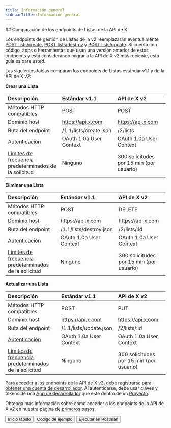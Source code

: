 ```yaml
---
title: Información general
sidebarTitle: Información general
---
```



<div id="comparing-x-apis-lists-endpoints">
  ## Comparación de los endpoints de Listas de la API de X
</div>

Los endpoints de gestión de Listas de la v2 reemplazarán eventualmente [POST lists/create](https://developer.x.com/en/docs/twitter-api/v1/accounts-and-users/create-manage-lists/api-reference/post-lists-create), [POST lists/destroy](https://developer.x.com/en/docs/twitter-api/v1/accounts-and-users/create-manage-lists/api-reference/post-lists-destroy) y [POST lists/update](https://developer.x.com/en/docs/twitter-api/v1/accounts-and-users/create-manage-lists/api-reference/post-lists-update). Si cuenta con código, apps o herramientas que usan una versión anterior de estos endpoints y está considerando migrar a la API de X v2 más reciente, esta guía es para usted.

Las siguientes tablas comparan los endpoints de Listas estándar v1.1 y de la API de X v2:

**Crear una Lista**

| Descripción | Estándar v1.1 | API de X v2 |
| :--- | :--- | :--- |
| Métodos HTTP compatibles | POST | POST |
| Dominio host | https://api.x.com | https://api.x.com |
| Ruta del endpoint | /1.1/lists/create.json | /2/lists |
| [Autenticación](/es/resources/fundamentals/authentication) | OAuth 1.0a User Context | OAuth 1.0a User Context |
| [Límites de frecuencia](/es/resources/fundamentals/rate-limits) predeterminados de la solicitud | Ninguno | 300 solicitudes por 15 min (por usuario) |

**Eliminar una Lista**

| Descripción | Estándar v1.1 | API de X v2 |
| :--- | :--- | :--- |
| Métodos HTTP compatibles | POST | DELETE |
| Dominio host | https://api.x.com | https://api.x.com |
| Ruta del endpoint | /1.1/lists/destroy.json | /2/lists/:id |
| [Autenticación](/es/resources/fundamentals/authentication) | OAuth 1.0a User Context | OAuth 1.0a User Context |
| [Límites de frecuencia](/es/resources/fundamentals/rate-limits) predeterminados de la solicitud | Ninguno | 300 solicitudes por 15 min (por usuario) |

**Actualizar una Lista**

| Descripción | Estándar v1.1 | API de X v2 |
| :--- | :--- | :--- |
| Métodos HTTP compatibles | POST | PUT |
| Dominio host | https://api.x.com | https://api.x.com |
| Ruta del endpoint | /1.1/lists/update.json | /2/lists/:id |
| [Autenticación](/es/resources/fundamentals/authentication) | OAuth 1.0a User Context | OAuth 1.0a User Context |
| [Límites de frecuencia](/es/resources/fundamentals/rate-limits) predeterminados de la solicitud | Ninguno | 300 solicitudes por 15 min (por usuario) |

Para acceder a los endpoints de la API de X v2, debe [registrarse para obtener una cuenta de desarrollador](https://developer.x.com/en/portal/petition/essential/basic-info). Al autenticarse, debe usar claves y tokens de una [App de desarrollador](/es/resources/fundamentals/developer-apps) que esté dentro de un [Proyecto](/es/resources/fundamentals/projects).

Obtenga más información sobre cómo acceder a los endpoints de la API de X v2 en nuestra página de [primeros pasos](/es/x-api/getting-started/getting-access).

<div className="flex space-x-2">
  <Button href="/es/x-api/lists/manage-lists/quickstart">
    Inicio rápido
  </Button>

  <Button href="https://github.com/xdevplatform/Twitter-API-v2-sample-code">
    Código de ejemplo
  </Button>

  <Button href="https://app.getpostman.com/run-collection/9956214-784efcda-ed4c-4491-a4c0-a26470a67400">
    Ejecutar en Postman
  </Button>
</div>